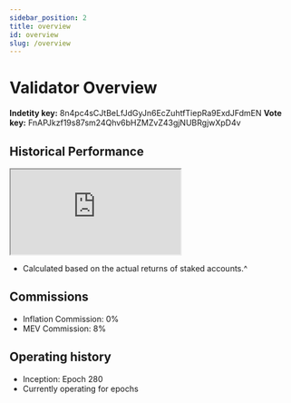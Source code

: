 ```yaml
---
sidebar_position: 2
title: overview
id: overview
slug: /overview
---
```


# Validator Overview

**Indetity key:** 8n4pc4sCJtBeLfJdGyJn6EcZuhtfTiepRa9ExdJFdmEN
**Vote key:** FnAPJkzf19s87sm24Qhv6bHZMZvZ43gjNUBRgjwXpD4v

## Historical Performance

<iframe
  src="https://visualize.graphy.app/view/e2444274-c076-4a7e-bd2c-789435f08c6a"
  loading="lazy"
  allowfullscreen="true"
  style={{
    width: '100%',
    height: '400px',
    border: 'none',
    borderRadius: '14px' /* Note camelCase */
  }}>
</iframe>

* Calculated based on the actual returns of staked accounts.^

## Commissions
* Inflation Commission: 0%
* MEV Commission: 8%

## Operating history
* Inception: Epoch 280
* Currently operating for <EpochCounter /> epochs
